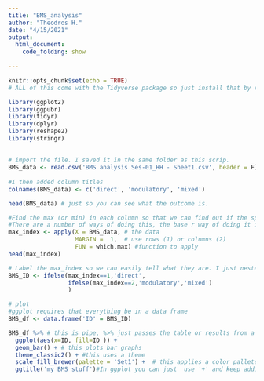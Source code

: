 ```yaml
---
title: "BMS_analysis"
author: "Theodros H."
date: "4/15/2021"
output: 
  html_document:
    code_folding: show
         
---
```


```r
knitr::opts_chunk$set(echo = TRUE)
# ALL of this come with the Tidyverse package so just install that by running instal.packages('tidyverse')

library(ggplot2)
library(ggpubr)
library(tidyr)
library(dplyr)
library(reshape2)
library(stringr)

```

## 

```r
# import the file. I saved it in the same folder as this scrip. 
BMS_data <- read.csv('BMS analysis Ses-01_HH - Sheet1.csv', header = F)
  
#I then added column titles 
colnames(BMS_data) <- c('direct', 'modulatory', 'mixed')

head(BMS_data) # just so you can see what the outcome is. 

#Find the max (or min) in each column so that we can find out if the specific subject belongs to the direct, modulatory or mixed category. 
#There are a number of ways of doing this, the base r way of doing it is by using apply() - which applies another function to all rows or columns of a matrix and by using which.max() - which returns the index of where a maximum value occurs, in our case 1 for direct, 2 for modulatory or 3 for mixed. 
max_index <- apply(X = BMS_data, # the data
                   MARGIN =  1,  # use rows (1) or columns (2)
                   FUN = which.max) #function to apply
head(max_index)

# Label the max_index so we can easily tell what they are. I just nested to ifelse() statements to label
BMS_ID <- ifelse(max_index==1,'direct',
                 ifelse(max_index==2,'modulatory','mixed')
                 )

# plot
#ggplot requires that everything be in a data frame
BMS_df <- data.frame('ID' = BMS_ID)

BMS_df %>% # this is pipe, %>% just passes the table or results from a function on to the next function! 
  ggplot(aes(x=ID, fill=ID )) +
  geom_bar() + # this plots bar graphs
  theme_classic2() + #this uses a theme
  scale_fill_brewer(palette = 'Set1') +  # this applies a color pallete from the Brewer set: colorbrewer2.org. 
  ggtitle('my BMS stuff')#In ggplot you can just  use '+' and keep adding modifications or other plots on to your figure
  

```

